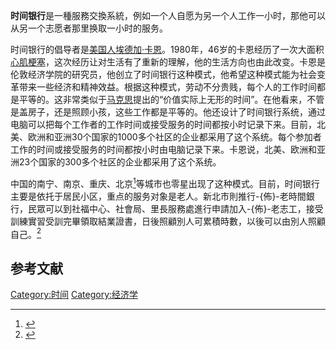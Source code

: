 '''时间银行'''是一種服務交換系統，例如一个人自愿为另一个人工作一小时，那他可以从另一个志愿者那里换取一小时的服务。

时间银行的倡导者是[[美国人|美国人]][[埃德加·卡恩|埃德加·卡恩]]。1980年，46岁的卡恩经历了一次大面积[[心肌梗塞|心肌梗塞]]，这次经历让对生活有了重新的理解，他的生活方向也由此改变。卡恩是伦敦经济学院的研究员，他创立了时间银行这种模式，他希望这种模式能为社会变革带来一些经济和精神效益。根据这种模式，劳动不分贵贱，每个人的工作时间都是平等的。这非常类似于[[马克思|马克思]]提出的“价值实际上无形的时间”。在他看来，不管是盖房子，还是照顾小孩，这些工作都是平等的。他还设计了时间银行系统，通过电脑可以把每个工作者的工作时间或接受服务的时间都按小时记录下来。目前，北美、欧洲和亚洲30个国家的1000多个社区的企业都采用了这个系统。每个参加者工作的时间或接受服务的时间都按小时由电脑记录下来。卡恩说，北美、欧洲和亚洲23个国家的300多个社区的企业都采用了这个系统。

中国的南宁、南京、重庆、北京<ref>{{cite news |title=时间银行来了！攒1万个时间币可入住公办养老机构，996得存20年 |url=https://www.time-weekly.com/post/289133 |accessdate=2022-01-27 |archive-date=2022-04-05 |archive-url=https://web.archive.org/web/20220405064249/https://www.time-weekly.com/post/289133 }}</ref>等城市也零星出现了这种模式。目前，时间银行主要是依托于居民小区，重点的服务对象是老人。新北市則推行-{佈}-老時間銀行，民眾可以到社福中心、社會局、里長服務處進行申請加入-{佈}-老志工，接受訓練實習受訓完畢領取結業證書，日後照顧別人可累積時數，以後可以由別人照顧自己。<ref>{{Cite web |url=https://udn.com/news/story/7266/2811510 |title=台灣有家「佈老時間銀行」 預存「時間」 換得志工顧晚年 udn/生活/生活新聞 2017-11-11 |access-date=2018-02-06 |archive-date=2019-02-27 |archive-url=https://web.archive.org/web/20190227125343/https://udn.com/news/story/7266/2811510 |dead-url=no }}</ref>

==参考文献==
{{reflist}}

[[Category:时间|Category:时间]]
[[Category:经济学|Category:经济学]]